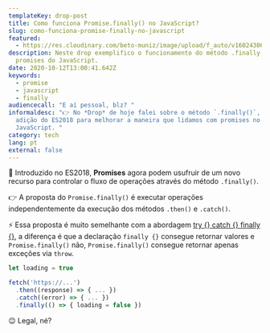 ```yaml
---
templateKey: drop-post
title: Como funciona Promise.finally() no JavaScript?
slug: como-funciona-promise-finally-no-javascript
featured:
  - https://res.cloudinary.com/beto-muniz/image/upload/f_auto/v1602430648/Titulo_Image_Site_1_mbiakw.jpg
description: Neste drop exemplifico o funcionamento do método .finally() em
  promises do JavaScript.
date: 2020-10-12T13:00:41.642Z
keywords:
  - promise
  - javascript
  - finally
audiencecall: "E aí pessoal, blz? "
informaldesc: "👉 No *Drop* de hoje falei sobre o método `.finally()`, uma
  adição do ES2018 para melhorar a maneira que lidamos com promises no
  JavaScript. "
category: tech
lang: pt
external: false
---
```


<Drop>

🌟 Introduzido no ES2018, **Promises** agora podem usufruir de um novo recurso para controlar o fluxo de operações através do método `.finally()`.

👉 A proposta do `Promise.finally()` é executar operações independentemente da execução dos métodos `.then()` e `.catch()`. 

⚡️ Essa proposta é muito semelhante com a abordagem [try {} catch {} finally {}](https://betomuniz.com/drops/try-catch-finally-statements-no-javascript), a diferença é que a declaração `finally {}` consegue retornar valores e `Promise.finally()` não, `Promise.finally()` consegue retornar apenas exceções via `throw`. 

```javascript
let loading = true

fetch('https://...')
  .then((response) => { ... })
  .catch((error) => { ... })
  .finally(() => { loading = false })
```

😉 Legal, né?

</Drop>